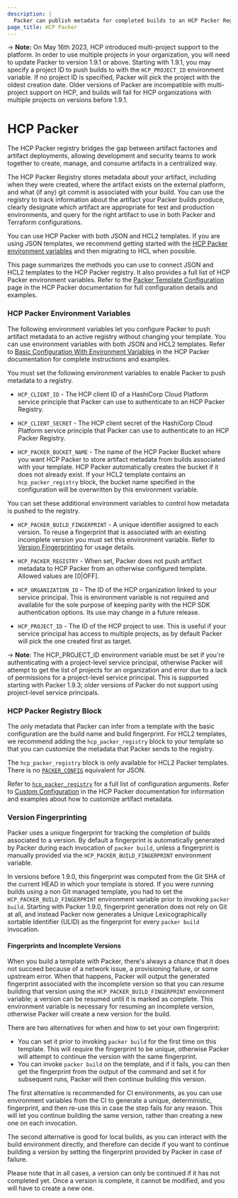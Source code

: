 ```yaml
---
description: |
  Packer can publish metadata for completed builds to an HCP Packer Registry. Legacy JSON templates can connect to the registry using environment variables. HCL2 templates can connect using an hcp_packer_registry block.
page_title: HCP Packer
---
```


-> **Note:** On May 16th 2023, HCP introduced multi-project support to the platform. In order to use multiple projects
in your organization, you will need to update Packer to version 1.9.1 or above. Starting with 1.9.1, you may specify
a project ID to push builds to with the `HCP_PROJECT_ID` environment variable. If no project ID is specified,
Packer will pick the project with the oldest creation date. Older versions of Packer are incompatible with multi-project
support on HCP, and builds will fail for HCP organizations with multiple projects on versions before 1.9.1.

# HCP Packer

The HCP Packer registry bridges the gap between artifact factories and artifact deployments, allowing development and
security teams to work together to create, manage, and consume artifacts in a centralized way.

The HCP Packer Registry stores metadata about your artifact, including when they were created, where the artifact
exists on the external platform, and what (if any) git commit is associated with your build. You can use the registry
to track information about the artifact your Packer builds produce, clearly designate which artifact are appropriate
for test and production environments, and query for the right artifact to use in both Packer and Terraform
configurations.

You can use HCP Packer with both JSON and HCL2 templates. If you are using JSON templates, we recommend getting started with
the [HCP Packer environment variables](#hcp-packer-environment-variables) and then migrating to HCL when possible.

This page summarizes the methods you can use to connect JSON and HCL2 templates to the HCP Packer registry. It also
provides a full list of HCP Packer environment variables. Refer to the
[Packer Template Configuration](/hcp/docs/packer/store-image-metadata/packer-template-configuration) page in the HCP
Packer documentation for full configuration details and examples.

### HCP Packer Environment Variables

The following environment variables let you configure Packer to push artifact metadata to an active registry without
changing your template. You can use environment variables with both JSON and HCL2 templates.
Refer to [Basic Configuration With Environment Variables](/hcp/docs/packer/store-image-metadata/packer-template-configuration#basic-configuration-with-environment-variables)
in the HCP Packer documentation for complete instructions and examples.

You must set the following environment variables to enable Packer to push metadata to a registry.

- `HCP_CLIENT_ID`          - The HCP client ID of a HashiCorp Cloud Platform service principle that Packer can use to
authenticate to an HCP Packer Registry.

- `HCP_CLIENT_SECRET`      - The HCP client secret of the HashiCorp Cloud Platform service principle that Packer
can use to authenticate to an HCP Packer Registry.

- `HCP_PACKER_BUCKET_NAME` - The name of the HCP Packer Bucket where you want HCP Packer to store artifact metadata
from builds associated with your template. HCP Packer automatically creates the bucket if it does not already exist.
If your HCL2 template contains an `hcp_packer_registry` block, the bucket name specified in the configuration will be
overwritten by this environment variable.

You can set these additional environment variables to control how metadata is pushed to the registry.

- `HCP_PACKER_BUILD_FINGERPRINT` - A unique identifier assigned to each version. To reuse a fingerprint that is
associated with an existing incomplete version you must set this environment variable. Refer to
[Version Fingerprinting](#version-fingerprinting) for usage details.

- `HCP_PACKER_REGISTRY`    -  When set, Packer does not push artifact metadata to HCP Packer from an otherwise
configured template. Allowed values are [0|OFF].

- `HCP_ORGANIZATION_ID` - The ID of the HCP organization linked to your service principal. This is environment
variable is not required and available for the sole purpose of keeping parity with the HCP SDK authentication options.
Its use may change in a future release.

- `HCP_PROJECT_ID`  - The ID of the HCP project to use. This is useful if your service principal has access to multiple
projects, as by default Packer will pick the one created first as target.

-> **Note**: The HCP_PROJECT_ID environment variable must be set if you're authenticating with a project-level service
principal, otherwise Packer will attempt to get the list of projects for an organization and error due to a lack of
permissions for a project-level service principal. This is supported starting with Packer 1.9.3; older versions of
Packer do not support using project-level service principals.

### HCP Packer Registry Block

The only metadata that Packer can infer from a template with the basic configuration are the build name and build fingerprint.
For HCL2 templates, we recommend adding the `hcp_packer_registry` block to your template so that you can customize
the metadata that Packer sends to the registry.

The `hcp_packer_registry` block is only available for HCL2 Packer templates. There is no [`PACKER_CONFIG`](/packer/docs/configure#packer-s-config-file) equivalent for JSON.

Refer to [`hcp_packer_registry`](/packer/docs/templates/hcl_templates/blocks/build/hcp_packer_registry) for a full list
of configuration arguments. Refer to [Custom Configuration](/hcp/docs/packer/store-image-metadata/packer-template-configuration#custom-configuration)
in the HCP Packer documentation for information and examples about how to customize artifact metadata.

### Version Fingerprinting

Packer uses a unique fingerprint for tracking the completion of builds associated to a version. By default a fingerprint
is automatically generated by Packer during each invocation of `packer build`, unless a fingerprint is manually provided
via the `HCP_PACKER_BUILD_FINGERPRINT` environment variable.

In versions before 1.9.0, this fingerprint was computed from the Git SHA of the current HEAD in which your template is
stored. If you were running builds using a non Git managed template, you had to set the `HCP_PACKER_BUILD_FINGERPRINT`
environment variable prior to invoking `packer build`.
Starting with Packer 1.9.0, fingerprint generation does not rely on Git at all, and instead Packer now generates
a Unique Lexicographically sortable Identifier (ULID) as the fingerprint for every `packer build` invocation.

#### Fingerprints and Incomplete Versions

When you build a template with Packer, there's always a chance that it does not succeed because of a network issue,
a provisioning failure, or some upstream error. When that happens, Packer will output the generated fingerprint
associated with the incomplete version so that you can resume building that version using the `HCP_PACKER_BUILD_FINGERPRINT`
environment variable; a version can be resumed until it is marked as complete. This environment variable is necessary
for resuming an incomplete version, otherwise Packer will create a new version for the build.

There are two alternatives for when and how to set your own fingerprint:

* You can set it prior to invoking `packer build` for the first time on this template. This will require the
fingerprint to be unique, otherwise Packer will attempt to continue the version with the same fingerprint.
* You can invoke `packer build` on the template, and if it fails, you can then get the fingerprint from the output of
the command and set it for subsequent runs, Packer will then continue building this version.

The first alternative is recommended for CI environments, as you can use environment variables from the CI to generate
a unique, deterministic, fingerprint, and then re-use this in case the step fails for any reason. This will let you
continue building the same version, rather than creating a new one on each invocation.

The second alternative is good for local builds, as you can interact with the build environment directly, and therefore
can decide if you want to continue building a version by setting the fingerprint provided by Packer in case of failure.

Please note that in all cases, a version can only be continued if it has not completed yet. Once a version is
complete, it cannot be modified, and you will have to create a new one.
